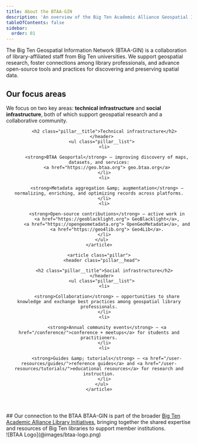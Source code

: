```yaml
---
title: About the BTAA-GIN
description: 'An overview of the Big Ten Academic Alliance Geospatial Information Network'
tableOfContents: false
sidebar:
  order: 01
---
```



<div class="about">


The Big Ten Geospatial Information Network (BTAA-GIN) is a collaboration of library-affiliated staff from Big Ten universities. We support geospatial research, foster connections among library professionals, and advance open-source tools and practices for discovering and preserving spatial data.


  <section class="pillars" aria-labelledby="pillars-title">
  <h2 id="pillars-title" class="sr-only">Our focus areas</h2>

  <p class="pillars__lede">
    We focus on two key areas: <strong>technical infrastructure</strong> and <strong>social infrastructure</strong>, both of which support geospatial research and a collaborative community.
  </p>

  <div class="pillars__grid not-content">
    <article class="pillar">
      <header class="pillar__head">
        
        <h2 class="pillar__title">Technical infrastructure</h2>
      </header>
      <ul class="pillar__list">
        <li>

          <strong>BTAA Geoportal</strong> — improving discovery of maps, datasets, and services:
          <a href="https://geo.btaa.org"> geo.btaa.org</a>
        </li>
        <li>

          <strong>Metadata aggregation &amp; augmentation</strong> — normalizing, enriching, and optimizing records across platforms.
        </li>
        <li>

          <strong>Open-source contributions</strong> — active work in
          <a href="https://geoblacklight.org"> GeoBlacklight</a>,
          <a href="https://opengeometadata.org"> OpenGeoMetadata</a>, and
          <a href="https://geo4lib.org"> Geo4Lib</a>.
        </li>
      </ul>
    </article>

    <article class="pillar">
      <header class="pillar__head">

        <h2 class="pillar__title">Social infrastructure</h2>
      </header>
      <ul class="pillar__list">
        <li>

          <strong>Collaboration</strong> — opportunities to share knowledge and exchange best practices among geospatial library professionals.
        </li>
        <li>

          <strong>Annual community events</strong> — <a href="/conference/">conference + meetups</a> for students and practitioners.
        </li>
        <li>

          <strong>Guides &amp; tutorials</strong> — <a href="/user-resources/guides/">reference guides</a> and <a href="/user-resources/tutorials/">educational resources</a> for research and instruction.
        </li>
      </ul>
    </article>
  </div>
</section>



  <TwoThirdsRLayout>
  <div slot = "right">
  ## Our connection to the BTAA
  BTAA-GIN is part of the broader <a href="https://btaa.org/library/Libraries">Big Ten Academic Alliance Library Initiatives</a>, bringing together the shared expertise and resources of Big Ten libraries to support member institutions.
</div>
  <div slot = "left">
  ![BTAA Logo](@images/btaa-logo.png)

  </div>

  </TwoThirdsRLayout>

</div>


